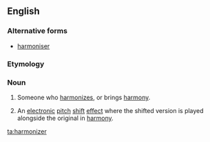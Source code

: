 ==English==

===Alternative forms===
* [[harmoniser]]

===Etymology===
{{suffix|harmonize|er}}

===Noun===
{{en-noun}}

# Someone who [[harmonize]]s, or brings [[harmony]].
# {{context|music|lang=en}} An [[electronic]] [[pitch]] [[shift]] [[effect]] where the shifted version is played alongside the original in [[harmony]].

[[ta:harmonizer]]